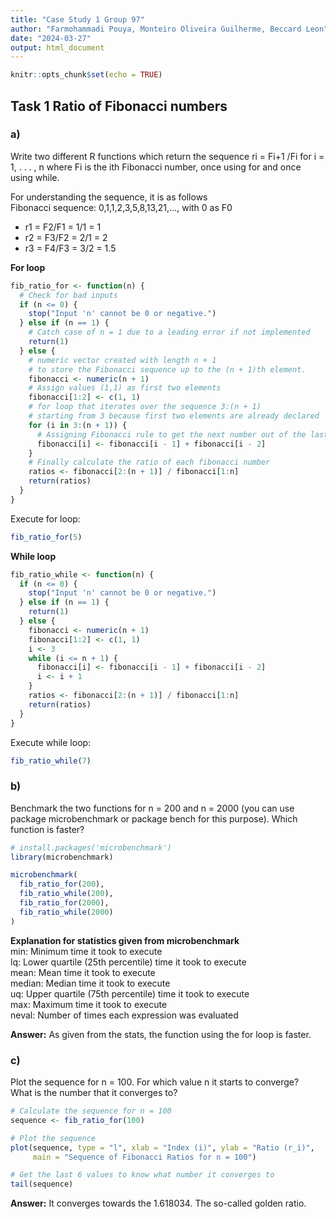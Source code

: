 ```yaml
---
title: "Case Study 1 Group 97"
author: "Farmohammadi Pouya, Monteiro Oliveira Guilherme, Beccard Leon"
date: "2024-03-27"
output: html_document
---
```


```r
knitr::opts_chunk$set(echo = TRUE)
```

## Task 1 Ratio of Fibonacci numbers

### a)  
Write two different R functions which return the sequence ri = Fi+1 /Fi for i = 1, . . . , n where Fi is the ith
Fibonacci number, once using for and once using while.

For understanding the sequence, it is as follows  
Fibonacci sequence:   0,1,1,2,3,5,8,13,21,..., with 0 as F0 

* r1 = F2/F1 = 1/1 = 1  
* r2 = F3/F2 = 2/1 = 2  
* r3 = F4/F3 = 3/2 = 1.5

**For loop**

```r
fib_ratio_for <- function(n) {
  # Check for bad inputs
  if (n <= 0) {
    stop("Input 'n' cannot be 0 or negative.")
  } else if (n == 1) {
    # Catch case of n = 1 due to a leading error if not implemented
    return(1)
  } else {
    # numeric vector created with length n + 1 
    # to store the Fibonacci sequence up to the (n + 1)th element.
    fibonacci <- numeric(n + 1) 
    # Assign values (1,1) as first two elements
    fibonacci[1:2] <- c(1, 1)
    # for loop that iterates over the sequence 3:(n + 1)
    # starting from 3 because first two elements are already declared
    for (i in 3:(n + 1)) {
      # Assigning Fibonacci rule to get the next number out of the last two
      fibonacci[i] <- fibonacci[i - 1] + fibonacci[i - 2]
    }
    # Finally calculate the ratio of each fibonacci number
    ratios <- fibonacci[2:(n + 1)] / fibonacci[1:n]
    return(ratios)
  }
}
```

Execute for loop:
```r
fib_ratio_for(5)
```

**While loop**
```r
fib_ratio_while <- function(n) {
  if (n <= 0) {
    stop("Input 'n' cannot be 0 or negative.")
  } else if (n == 1) {
    return(1)
  } else {
    fibonacci <- numeric(n + 1)
    fibonacci[1:2] <- c(1, 1)
    i <- 3
    while (i <= n + 1) {
      fibonacci[i] <- fibonacci[i - 1] + fibonacci[i - 2]
      i <- i + 1
    }
    ratios <- fibonacci[2:(n + 1)] / fibonacci[1:n]
    return(ratios)
  }
}
```

Execute while loop:
```r
fib_ratio_while(7)
```

### b)
Benchmark the two functions for n = 200 and n = 2000 (you can use package microbenchmark or package
bench for this purpose). Which function is faster?

```r
# install.packages('microbenchmark')
library(microbenchmark)

microbenchmark(
  fib_ratio_for(200),
  fib_ratio_while(200),
  fib_ratio_for(2000),
  fib_ratio_while(2000)
)
```

**Explanation for statistics given from microbenchmark**  
min: Minimum time it took to execute  
lq: Lower quartile (25th percentile) time it took to execute  
mean: Mean time it took to execute  
median: Median time it took to execute  
uq: Upper quartile (75th percentile) time it took to execute  
max: Maximum time it took to execute  
neval: Number of times each expression was evaluated  


**Answer:** As given from the stats, the function using the for loop is faster.


### c)

Plot the sequence for n = 100. For which value n it starts to converge?  
What is the number that it converges
to?

```r
# Calculate the sequence for n = 100
sequence <- fib_ratio_for(100)

# Plot the sequence
plot(sequence, type = "l", xlab = "Index (i)", ylab = "Ratio (r_i)",
     main = "Sequence of Fibonacci Ratios for n = 100")

```

```r
# Get the last 6 values to know what number it converges to
tail(sequence)
```

**Answer:** It converges towards the 1.618034. The so-called golden ratio.